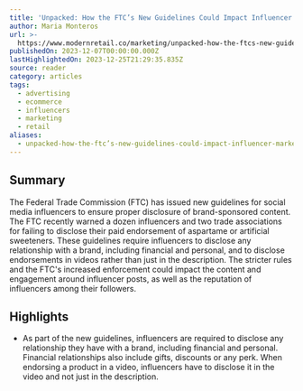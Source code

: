 ```yaml
---
title: 'Unpacked: How the FTC’s New Guidelines Could Impact Influencer Marketing'
author: Maria Monteros
url: >-
  https://www.modernretail.co/marketing/unpacked-how-the-ftcs-new-guidelines-could-impact-influencer-marketing/?utm_source=mrdis&utm_campaign=ecommerceweekly&utm_medium=email
publishedOn: 2023-12-07T00:00:00.000Z
lastHighlightedOn: 2023-12-25T21:29:35.835Z
source: reader
category: articles
tags:
  - advertising
  - ecommerce
  - influencers
  - marketing
  - retail
aliases:
  - unpacked-how-the-ftc’s-new-guidelines-could-impact-influencer-marketing
---
```

## Summary

The Federal Trade Commission (FTC) has issued new guidelines for social media influencers to ensure proper disclosure of brand-sponsored content. The FTC recently warned a dozen influencers and two trade associations for failing to disclose their paid endorsement of aspartame or artificial sweeteners. These guidelines require influencers to disclose any relationship with a brand, including financial and personal, and to disclose endorsements in videos rather than just in the description. The stricter rules and the FTC's increased enforcement could impact the content and engagement around influencer posts, as well as the reputation of influencers among their followers.

## Highlights
- As part of the new guidelines, influencers are required to disclose any relationship they have with a brand, including financial and personal. Financial relationships also include gifts, discounts or any perk. When endorsing a product in a video, influencers have to disclose it in the video and not just in the description.

